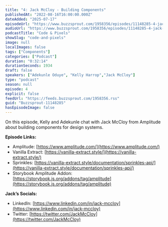```yaml
---
title: "4: Jack McCloy - Building Components"
publishedAt: "2022-08-16T16:00:00.000Z"
dateAdded: "2025-07-17"
episodeUrl: "https://www.buzzsprout.com/1958356/episodes/11148285-4-jack-mccloy-building-components.mp3"
audioUrl: "https://www.buzzsprout.com/1958356/episodes/11148285-4-jack-mccloy-building-components.mp3"
podcastTitle: "Code & Pixels"
showSlug: "code-and-pixels"
image: null
localImages: false
tags: ["Components"]
categories: ["Podcast"]
duration: "0:32:14"
durationSeconds: 1934
draft: false
speakers: ["Adekunle Oduye", "Kelly Harrop","Jack McCloy"]
type: "podcast"
season: null
episode: 4
explicit: false
feedUrl: "https://feeds.buzzsprout.com/1958356.rss"
guid: "Buzzsprout-11148285"
hasEpisodeImage: false
---
```

On this episode, Kelly and Adekunle chat with Jack McCloy from Amplitude about building components for design systems.  
  
**Episode Links:**

-   Amplitude: [https://www.amplitude.com/](https://www.amplitude.com/)
-   Vanilla Extract: [https://vanilla-extract.style/](https://vanilla-extract.style/)
-   Sprinkles: [https://vanilla-extract.style/documentation/sprinkles-api/](https://vanilla-extract.style/documentation/sprinkles-api/)
-   Storybook Amplitude Addon: [https://storybook.js.org/addons/tag/amplitude](https://storybook.js.org/addons/tag/amplitude)

**Jack’s Socials:**

-   LinkedIn: [https://www.linkedin.com/in/jack-mccloy](https://www.linkedin.com/in/jack-mccloy)
-   Twitter: [https://twitter.com/JackMcCloy](https://twitter.com/JackMcCloy)
